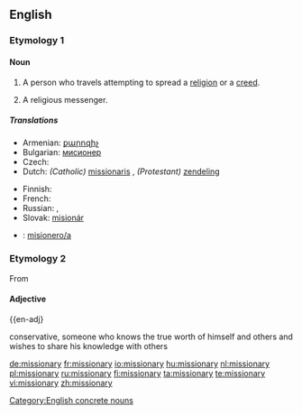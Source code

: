 {{wikipedia}}
==English==

===Etymology 1===
{{suffix|mission|ary}}

====Noun====
{{en-noun|missionar|ies}}

# A person who travels attempting to spread a [[religion]] or a [[creed]].
# {{pejorative}} A religious messenger.

=====Translations=====
{{trans-top|person traveling to spread a religion}}
* Armenian: [[քարոզիչ]]
* Bulgarian: [[мисионер]] {{m}}
* Czech: {{t-|cs|misionář|m}}
* Dutch: ''(Catholic)'' [[missionaris]] {{m}}, ''(Protestant)'' [[zendeling]] {{m}}
{{trans-mid}}
* Finnish: {{t-|fi|lähetyssaarnaaja}}
* French: {{t+|fr|missionnaire|m}}
* Russian: {{t+|ru|миссионер|m|sc=Cyrl}}, {{t+|ru|миссионерка|f|sc=Cyrl}}
* Slovak: [[misionár]] {{m}}
{{trans-bottom}}

{{checktrans-top}}
* {{ttbc|Spanish}}: [[misionero/a]]
{{trans-bottom}}

===Etymology 2===
From {{term|missionary position||lang=en}}

====Adjective====
{{en-adj}

conservative, someone who knows the true worth of himself and others and wishes to share his knowledge with others

[[Category:English concrete nouns]]

[[de:missionary]]
[[fr:missionary]]
[[io:missionary]]
[[hu:missionary]]
[[nl:missionary]]
[[pl:missionary]]
[[ru:missionary]]
[[fi:missionary]]
[[ta:missionary]]
[[te:missionary]]
[[vi:missionary]]
[[zh:missionary]]